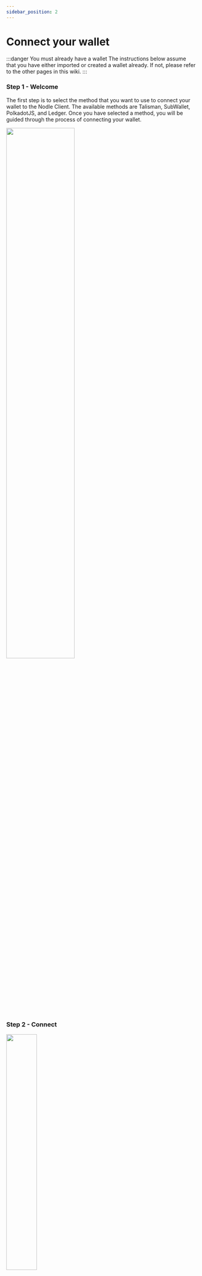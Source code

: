 ```yaml
---
sidebar_position: 2
---
```


# Connect your wallet
:::danger You must already have a wallet
The instructions below assume that you have either imported or created a wallet already. If not, please refer to the other pages in this wiki.
:::

### Step 1 - Welcome

The first step is to select the method that you want to use to connect your wallet to the Nodle Client. The available methods are Talisman, SubWallet, PolkadotJS, and Ledger. Once you have selected a method, you will be guided through the process of connecting your wallet.

<img src="/img/docs/web-wallet/connect-step-1.png" width="60%"/>

### Step 2 - Connect
<img src="/img/docs/web-wallet/connect-step-2-success.png" width="40%"/>

Once you have selected your preferred method of connecting your wallet, you will see a success message if everything is OK, otherwise an error message (see image below). The success message will confirm that your wallet has been successfully connected to the Nodle Client. If you see an error message, please try again or contact support for help.

<img src="/img/docs/web-wallet/connect-step-2-error.png" width="40%"/>

### Step 3 - Select Account

Once your wallet is connected, you will need to select the account that you want to watch on the Nodle Client. The account list will show you all of the accounts that are connected to your wallet. You can select the account that you want to watch by clicking on it. Once you have selected an account, the Nodle Client will start showing the related information.

<img src="/img/docs/web-wallet/connect-step-3.png" width="40%"/>